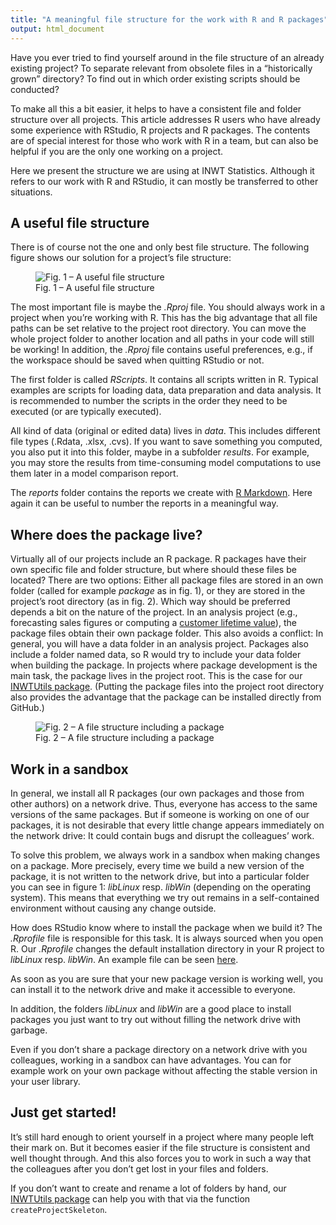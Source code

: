 ```yaml
---
title: "A meaningful file structure for the work with R and R packages"
output: html_document
---
```


Have you ever tried to find yourself around in the file structure of an already
existing project? To separate relevant from obsolete files in a “historically
grown” directory? To find out in which order existing scripts should be
conducted?

To make all this a bit easier, it helps to have a consistent file and folder
structure over all projects. This article addresses R users who have already
some experience with RStudio, R projects and R packages. The contents are of
special interest for those who work with R in a team, but can also be helpful
if you are the only one working on a project.

Here we present the structure we are using at INWT Statistics. Although it
refers to our work with R and RStudio, it can mostly be transferred to other
situations.


## A useful file structure

There is of course not the one and only best file structure. The following
figure shows our solution for a project's file structure:

![Fig. 1 -- A useful file structure](fileStructure.png)

The most important file is maybe the *.Rproj* file. You should always work in a
project when you’re working with R. This has the big advantage that all file
paths can be set relative to the project root directory. You can move the whole
project folder to another location and all paths in your code will still be
working! In addition, the *.Rproj* file contains useful preferences, e.g., if
the workspace should be saved when quitting RStudio or not.

The first folder is called *RScripts*. It contains all scripts written in R.
Typical examples are scripts for loading data, data preparation and data analysis.
It is recommended to number the scripts in the order they need to be executed
(or are typically executed).

All kind of data (original or edited data) lives in *data*. This includes
different file types (.Rdata, .xlsx, .cvs). If you want to save something you
computed, you also put it into this folder, maybe in a subfolder *results*. For
example, you may store the results from time-consuming model computations to use
them later in a model comparison report.

The *reports* folder contains the reports we create with
[R Markdown](http://rmarkdown.rstudio.com/).
Here again it can be useful to number the reports in a meaningful way.


## Where does the package live?

Virtually all of our projects include an R package. R packages have their own
specific file and folder structure, but where should these files be located?
There are two options: Either all package files are stored in an own folder
(called for example *package* as in fig. 1), or they are stored in the project’s
root directory (as in fig. 2).
Which way should be preferred depends a bit on the nature of the project.
In an analysis project (e.g., forecasting sales figures or computing a
[customer lifetime value](https://www.inwt-statistics.com/business-cases/customer-lifetime-value.html)),
the package files obtain their own package folder. This also avoids a conflict:
In general, you will have a data folder in an analysis project. Packages also
include a folder named data, so R would try to include your data folder when
building the package.
In projects where package development is the main task, the package lives in the
project root. This is the case for our
[INWTUtils package](https://github.com/INWT/INWTUtils).
(Putting the package files into the project root directory also provides the
advantage that the package can be installed directly from GitHub.)


![Fig. 2 -- A file structure including a package](fileStructureWithPkg.png)


## Work in a sandbox

In general, we install all R packages (our own packages and those from other
authors) on a network drive. Thus, everyone has access to the same versions of
the same packages. But if someone is working on one of our packages, it is not
desirable that every little change appears immediately on the network drive: It
could contain bugs and disrupt the colleagues’ work.

To solve this problem, we always work in a sandbox when making changes on a
package. More precisely, every time we build a new version of the package, it is
not written to the network drive, but into a particular folder you can see in
figure 1: *libLinux* resp. *libWin* (depending on the operating system). This
means that everything we try out remains in a self-contained environment without
causing any change outside.

How does RStudio know where to install the package when we build it? The
*.Rprofile* file is responsible for this task. It is always sourced when you
open R. Our *.Rprofile* changes the default installation directory in your R
project to *libLinux* resp. *libWin*. An example file can be seen [here](https://github.com/INWT/INWTUtils/blob/master/.Rprofile).

As soon as you are sure that your new package version is working well, you can
install it to the network drive and make it accessible to everyone.

In addition, the folders *libLinux* and *libWin* are a good place to install
packages you just want to try out  without filling the network drive with
garbage.

Even if you don't share a package directory on a network drive with you
colleagues, working in a sandbox can have advantages. You can for example work
on your own package without affecting the stable version in your user library.

  
## Just get started!

It’s still hard enough to orient yourself in a project where many people left
their mark on. But it becomes easier if the file structure is consistent and
well thought through. And this also forces you to work in such a way that the
colleagues after you don’t get lost in your files and folders.

If you don’t want to create and rename a lot of folders by hand, our [INWTUtils package](https://github.com/INWT/INWTUtils) can help you with that via the
function `createProjectSkeleton`.
